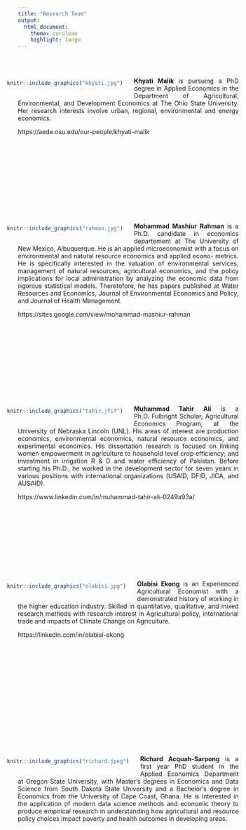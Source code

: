 ---
title: "Research Team"
output:
  html_document:
    theme: cerulean
    highlight: tango
---
<style>
body {
text-align: justify}
</style>

<br>
<br>

<div style= "float:left;position: relative; right: 25px; top: -7px;">
```{r echo=FALSE, out.width="200px", fig.align='left'}

knitr::include_graphics("khyati.jpg")

```
</div>

**Khyati Malik** is pursuing a PhD degree in Applied Economics in the Department of Agricultural, Environmental, and Development Economics at The Ohio State University. Her research interests involve urban, regional, environmental and energy economics. 

https://aede.osu.edu/our-people/khyati-malik


<br>
<br>
<br>
<br>
<br>
<br>
<br>
<br>
<br>
<br>


<div style= "float:left;position: relative; right: 25px; top: -7px;">
```{r echo=FALSE, out.width="200px", fig.align='left'}

knitr::include_graphics("rahman.jpg")

```
</div>

**Mohammad Mashiur Rahman** is a Ph.D. candidate in economics departement at The University of New Mexico, Albuquerque. He is an applied microeconomist with a focus on environmental and natural resource economics and applied econo-
metrics. He is specifically interested in the valuation of environmental services, management of natural resources,
agricultural economics, and the policy implications for local administration by analyzing the economic data from
rigorous statistical models. Theretofore, he has papers published at Water Resources and Economics, Journal of
Environmental Economics and Policy, and Journal of Health Management.

https://sites.google.com/view/mohammad-mashiur-rahman

<br>
<br>
<br>
<br>
<br>
<br>
<br>
<br>
<br>
<br>

<div style= "float:left;position: relative; right: 25px; top: -7px;">
```{r echo=FALSE, out.width="200px", fig.align='left'}

knitr::include_graphics("tahir.jfif")

```
</div>

**Muhammad Tahir Ali** is a Ph.D. Fulbright Scholar, Agricultural Economics Program, at the University of Nebraska Lincoln (UNL). His areas of interest are production economics, environmental economics, natural resource economics, and experimental economics. His dissertation research is focused on linking women empowerment in agriculture to household level crop efficiency; and investment in irrigation R & D and water efficiency of Pakistan. Before starting his Ph.D., he worked in the development sector for seven years in various positions with international organizations (USAID, DFID, JICA, and AUSAID).

https://www.linkedin.com/in/muhammad-tahir-ali-0249a93a/


<br>
<br>
<br>
<br>
<br>
<br>
<br>
<br>
<br>

<div style= "float:left;position: relative; right: 25px; top: -7px;">
```{r echo=FALSE, out.width="200px", fig.align='left'}

knitr::include_graphics("olabisi.jpg")

```
</div>

**Olabisi Ekong** is an Experienced Agricultural Economist with a demonstrated history of working in the higher education industry. Skilled in quantitative, qualitative, and mixed research methods with research interest in Agricultural policy, international trade and impacts of Climate Change on Agriculture.

https://linkedin.com/in/olabisi-ekong


<br>
<br>
<br>
<br>
<br>
<br>
<br>
<br>
<br>
<br>
<br>
<br>
<br>
<br>

<div style= "float:left;position: relative; right: 25px; top: -7px;">
```{r echo=FALSE, out.width="200px", fig.align='left'}

knitr::include_graphics("richard.jpeg")

```
</div>

**Richard Acquah-Sarpong** is a first year PhD student in the Applied Economics Department at Oregon State University, with Master’s degrees in Economics and Data Science from South Dakota State University and a Bachelor’s degree in Economics from the University of Cape Coast, Ghana. He is interested in the application of modern data science methods and economic theory to produce empirical research in understanding how agricultural and resource policy choices impact poverty and health outcomes in developing areas.


